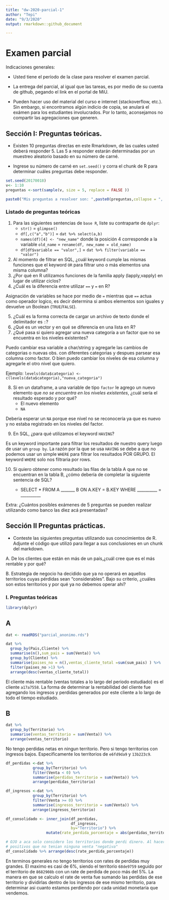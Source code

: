 ```yaml
---
title: "dw-2020-parcial-1"
author: "Tepi"
date: "9/3/2020"
output: rmarkdown::github_document

---
```


# Examen parcial

Indicaciones generales:

* Usted tiene el período de la clase para resolver el examen parcial.
* La entrega del parcial, al igual que las tareas, es por medio de su cuenta de github, pegando el link en el portal de MiU.


* Pueden hacer uso del material del curso e internet (stackoverflow, etc.). Sin embargo, si encontramos algún indicio de copia, se anulará el exámen para los estudiantes involucrados. Por lo tanto, aconsejamos no compartir las agregaciones que generen. 

## Sección I: Preguntas teóricas.

* Existen 10 preguntas directas en este Rmarkdown, de las cuales usted deberá responder 5. Las 5 a responder estarán determinadas por un muestreo aleatorio basado en su número de carné.

* Ingrese su número de carné en  `set.seed()` y corra el chunk de R para determinar cuáles preguntas debe responder.


```r

set.seed(20170018)
v<- 1:10
preguntas <-sort(sample(v, size = 5, replace = FALSE ))

paste0("Mis preguntas a resolver son: ",paste0(preguntas,collapse = ", "))

```


### Listado de preguntas teóricas

1. Para las siguientes sentencias de `base R`, liste su contraparte de `dplyr`:
    * `str()` = `glimpse()`
    * `df[,c("a","b")]` = `dat %>% select(a,b)`
    * `names(df)[4] <- "new_name"` donde la posición 4 corresponde a la variable `old_name` = `rename(df, new_name = old_name)`
    * `df[df$variable == "valor",]` = `dat %>% filter(variable == "valor")`
    
    
2. Al momento de filtrar en SQL, ¿cuál keyword cumple las mismas funciones que el keyword `OR`  para filtrar uno o más elementos una misma columna?
3. ¿Por qué en R utilizamos funciones de la familia apply (lapply,vapply) en lugar de utilizar ciclos?
4. ¿Cuál es la diferencia entre utilizar `==` y `=` en R?

Asignación de variables se hace por medio de `=` mientras que `==` actua como operador logico, es decir determina si ambos elementos son iguales y devuelve un Boolean (`TRUE`/`FALSE`). 

5. ¿Cuál es la forma correcta de cargar un archivo de texto donde el delimitador es `:`?
6. ¿Qué es un vector y en qué se diferencia en una lista en R?
7. ¿Qué pasa si quiero agregar una nueva categoría a un factor que no se encuentra en los niveles existentes?

Puedo cambiar esa variable a char/string y agregarle las cambios de categorias o nuevas obs. con diferentes categorias y despues parsear esa columna como factor. O bien puedo cambiar los niveles de esa columna y agregarle el otro nivel que quiero. 

Ejemplo: `levels(data$categoria) <- c(levels(data$categoria),"nueva_categoria")`

8. Si en un dataframe, a una variable de tipo `factor` le agrego un nuevo elemento que *no se encuentra en los niveles existentes*, ¿cuál sería el resultado esperado y por qué?
    * El nuevo elemento
    * `NA`
    
Deberia esperar un `NA` porque ese nivel no se reconocería ya que es nuevo y no estaba registrado en los niveles del factor.
    
9. En SQL, ¿para qué utilizamos el keyword `HAVING`?

Es un keyword importante para filtrar los resultados de nuestro query luego de usar un `group by`. La razón por la que se usa `HAVING` se debe a que no podemos usar un simple `WHERE` para filtrar los resultados POR GRUPO. El keyword `WHERE` solo nos filtraria por rows.

10. Si quiero obtener como resultado las filas de la tabla A que no se encuentran en la tabla B, ¿cómo debería de completar la siguiente sentencia de SQL?

    * SELECT * FROM A _______ B ON A.KEY = B.KEY WHERE __________ = __________
  
Extra: ¿Cuántos posibles exámenes de 5 preguntas se pueden realizar utilizando como banco las diez acá presentadas?



## Sección II Preguntas prácticas.


* Conteste las siguientes preguntas utilizando sus conocimientos de R. Adjunte el código que utilizó para llegar a sus conclusiones en un chunk del markdown.

A. De los clientes que están en más de un país,¿cuál cree que es el más rentable y por qué?

B. Estrategia de negocio ha decidido que ya no operará en aquellos territorios cuyas pérdidas sean "considerables". Bajo su criterio, ¿cuáles son estos territorios y por qué ya no debemos operar ahí?


### I. Preguntas teóricas

```r
library(dplyr)
```


## A

```r
dat <- readRDS("parcial_anonimo.rds")

dat %>% 
  group_by(Pais,Cliente) %>%
  summarise(n(),sum_pais = sum(Venta)) %>%
  group_by(Cliente) %>% 
  summarise(paises_no = n(),ventas_cliente_total =sum(sum_pais) ) %>% 
  filter(paises_no >1) %>% 
  arrange(desc(ventas_cliente_total))
```


El cliente más rentable (ventas totales a lo largo del periodo estudiado) es el cliente `a17a7558`. La forma de determinar la rentabilidad del cliente fue agregando los ingresos y perdidas generados por este cliente a lo largo de todo el tiempo estudiado. 


## B

```r

dat %>%
  group_by(Territorio) %>% 
  summarise(ventas_territorio = sum(Venta)) %>% 
  arrange(ventas_territorio)

```


No tengo perdidas netas en ningun territorio. Pero si tengo territorios con ingresos bajos. Especificamente los territorios de `e6fd9da9` y `13b223c9`.


```r

df_perdidas <-dat %>% 
            group_by(Territorio) %>%
            filter(Venta < 0) %>% 
            summarise(perdidas_territorio = sum(Venta)) %>% 
            arrange(perdidas_territorio)

df_ingresos <-dat %>% 
            group_by(Territorio) %>%
            filter(Venta >= 0) %>% 
            summarise(ingresos_territorio = sum(Venta)) %>% 
            arrange(ingresos_territorio)

df_consolidado <- inner_join(df_perdidas,
                             df_ingresos,
                             by="Territorio") %>%
                  mutate(rate_perdida_porcentaje = abs(perdidas_territorio/ingresos_territorio*100))

# OJO a aca solo considero los territorios donde perdi dinero. Al hacer el inner join perdi
# positivos que no tenian ninguna venta "negativa"
df_consolidado %>% arrange(desc(rate_perdida_porcentaje))

```

En terminos generales no tengo territorios con rates de perdidas muy grandes. El maximo es casi de 6%, siendo el territorio `68de9759` seguido por el territorio de `8682908b` con un rate de perdida de poco más del 5%. La manera en que se calculo el rate de venta fue sumando las perdidas de ese territorio y dividirlas dentro de los ingresos de ese mismo territorio, para determinar asi cuanto estamos perdiendo por cada unidad monetaria que vendemos.